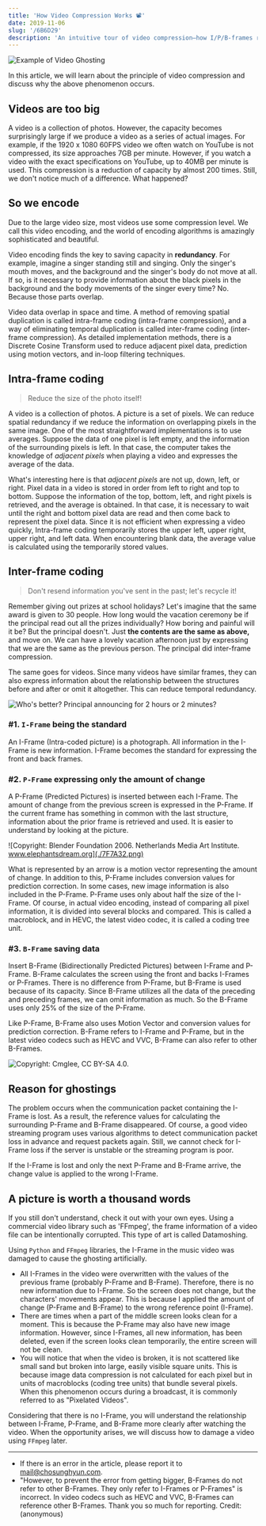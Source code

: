 ```yaml
---
title: 'How Video Compression Works 📽'
date: 2019-11-06
slug: '/6B6D29'
description: 'An intuitive tour of video compression—how I/P/B‑frames remove spatial/temporal redundancy and why packet loss leads to ghosting/pixelation.'
---
```


![Example of Video Ghosting](./715FD6.png)

In this article, we will learn about the principle of video compression and discuss why the above phenomenon occurs.

## Videos are too big

A video is a collection of photos. However, the capacity becomes surprisingly large if we produce a video as a series of actual images. For example, if the 1920 x 1080 60FPS video we often watch on YouTube is not compressed, its size approaches 7GB per minute. However, if you watch a video with the exact specifications on YouTube, up to 40MB per minute is used. This compression is a reduction of capacity by almost 200 times. Still, we don't notice much of a difference. What happened?

## So we encode

Due to the large video size, most videos use some compression level. We call this video encoding, and the world of encoding algorithms is amazingly sophisticated and beautiful.

Video encoding finds the key to saving capacity in **redundancy**. For example, imagine a singer standing still and singing. Only the singer's mouth moves, and the background and the singer's body do not move at all. If so, is it necessary to provide information about the black pixels in the background and the body movements of the singer every time? No. Because those parts overlap.

Video data overlap in space and time. A method of removing spatial duplication is called intra-frame coding (intra-frame compression), and a way of eliminating temporal duplication is called inter-frame coding (inter-frame compression). As detailed implementation methods, there is a Discrete Cosine Transform used to reduce adjacent pixel data, prediction using motion vectors, and in-loop filtering techniques.

## Intra-frame coding

> Reduce the size of the photo itself!

A video is a collection of photos. A picture is a set of pixels. We can reduce spatial redundancy if we reduce the information on overlapping pixels in the same image. One of the most straightforward implementations is to use averages. Suppose the data of one pixel is left empty, and the information of the surrounding pixels is left. In that case, the computer takes the knowledge of _adjacent pixels_ when playing a video and expresses the average of the data.

What's interesting here is that _adjacent pixels_ are not up, down, left, or right. Pixel data in a video is stored in order from left to right and top to bottom. Suppose the information of the top, bottom, left, and right pixels is retrieved, and the average is obtained. In that case, it is necessary to wait until the right and bottom pixel data are read and then come back to represent the pixel data. Since it is not efficient when expressing a video quickly, Intra-frame coding temporarily stores the upper left, upper right, upper right, and left data. When encountering blank data, the average value is calculated using the temporarily stored values.

## Inter-frame coding

> Don't resend information you've sent in the past; let's recycle it!

Remember giving out prizes at school holidays? Let's imagine that the same award is given to 30 people. How long would the vacation ceremony be if the principal read out all the prizes individually? How boring and painful will it be? But the principal doesn't. Just **the contents are the same as above,** and move on. We can have a lovely vacation afternoon just by expressing that we are the same as the previous person. The principal did inter-frame compression.

The same goes for videos. Since many videos have similar frames, they can also express information about the relationship between the structures before and after or omit it altogether. This can reduce temporal redundancy.

![Who's better? Principal announcing for 2 hours or 2 minutes?](./D04B1D.png)

### #1. `I-Frame` being the standard

An I-Frame (Intra-coded picture) is a photograph. All information in the I-Frame is new information. I-Frame becomes the standard for expressing the front and back frames.

### #2. `P-Frame` expressing only the amount of change

A P-Frame (Predicted Pictures) is inserted between each I-Frame. The amount of change from the previous screen is expressed in the P-Frame. If the current frame has something in common with the last structure, information about the prior frame is retrieved and used. It is easier to understand by looking at the picture.

![Copyright: Blender Foundation 2006. Netherlands Media Art Institute. www.elephantsdream.org](./7F7A32.png)

What is represented by an arrow is a motion vector representing the amount of change. In addition to this, P-Frame includes conversion values for prediction correction. In some cases, new image information is also included in the P-Frame. P-Frame uses only about half the size of the I-Frame. Of course, in actual video encoding, instead of comparing all pixel information, it is divided into several blocks and compared. This is called a macroblock, and in HEVC, the latest video codec, it is called a coding tree unit.

### #3. `B-Frame` saving data

Insert B-Frame (Bidirectionally Predicted Pictures) between I-Frame and P-Frame. B-Frame calculates the screen using the front and backs I-Frames or P-Frames. There is no difference from P-Frame, but B-Frame is used because of its capacity. Since B-Frame utilizes all the data of the preceding and preceding frames, we can omit information as much. So the B-Frame uses only 25% of the size of the P-Frame.

Like P-Frame, B-Frame also uses Motion Vector and conversion values for prediction correction. B-Frame refers to I-Frame and P-Frame, but in the latest video codecs such as HEVC and VVC, B-Frame can also refer to other B-Frames.

![Copyright: Cmglee, CC BY-SA 4.0.](./FBEE20.png)

## Reason for ghostings

The problem occurs when the communication packet containing the I-Frame is lost. As a result, the reference values for calculating the surrounding P-Frame and B-Frame disappeared. Of course, a good video streaming program uses various algorithms to detect communication packet loss in advance and request packets again. Still, we cannot check for I-Frame loss if the server is unstable or the streaming program is poor.

If the I-Frame is lost and only the next P-Frame and B-Frame arrive, the change value is applied to the wrong I-Frame.

## A picture is worth a thousand words

If you still don't understand, check it out with your own eyes. Using a commercial video library such as 'FFmpeg', the frame information of a video file can be intentionally corrupted. This type of art is called Datamoshing.

Using `Python` and `FFmpeg` libraries, the I-Frame in the music video was damaged to cause the ghosting artificially.


<YouTube id="ND60AIQg4bQ" />

- All I-Frames in the video were overwritten with the values of the previous frame (probably P-Frame and B-Frame). Therefore, there is no new information due to I-Frame. So the screen does not change, but the characters' movements appear. This is because I applied the amount of change (P-Frame and B-Frame) to the wrong reference point (I-Frame).
- There are times when a part of the middle screen looks clean for a moment. This is because the P-Frame may also have new image information. However, since I-Frames, all new information, has been deleted, even if the screen looks clean temporarily, the entire screen will not be clean.
- You will notice that when the video is broken, it is not scattered like small sand but broken into large, easily visible square units. This is because image data compression is not calculated for each pixel but in units of macroblocks (coding tree units) that bundle several pixels. When this phenomenon occurs during a broadcast, it is commonly referred to as "Pixelated Videos".

Considering that there is no I-Frame, you will understand the relationship between I-Frame, P-Frame, and B-Frame more clearly after watching the video. When the opportunity arises, we will discuss how to damage a video using `FFmpeg` later.

---

- If there is an error in the article, please report it to [mail@chosunghyun.com](./mailto:mail@chosunghyun.com).
- "However, to prevent the error from getting bigger, B-Frames do not refer to other B-Frames. They only refer to I-Frames or P-Frames" is incorrect. In video codecs such as HEVC and VVC, B-Frames can reference other B-Frames. Thank you so much for reporting. Credit: (anonymous)
